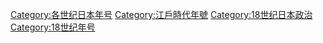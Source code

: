 [[Category:各世纪日本年号|Category:各世纪日本年号]]
[[Category:江戶時代年號|Category:江戶時代年號]]
[[Category:18世纪日本政治|Category:18世纪日本政治]]
[[Category:18世纪年号|Category:18世纪年号]]